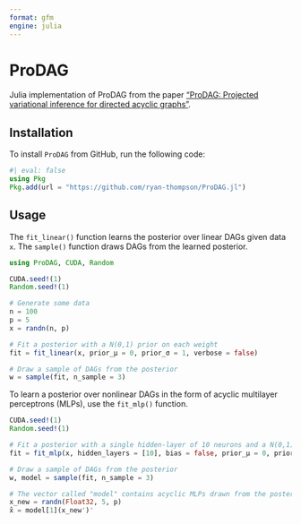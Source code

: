 ```yaml
---
format: gfm
engine: julia
---
```


# ProDAG

Julia implementation of ProDAG from the paper ["ProDAG: Projected variational inference for directed acyclic graphs"](https://arxiv.org/abs/2405.15167).

## Installation

To install `ProDAG` from GitHub, run the following code:

```julia
#| eval: false
using Pkg
Pkg.add(url = "https://github.com/ryan-thompson/ProDAG.jl")
```

## Usage

The `fit_linear()` function learns the posterior over linear DAGs given data `x`. The `sample()`
function draws DAGs from the learned posterior.

```julia
using ProDAG, CUDA, Random

CUDA.seed!(1)
Random.seed!(1)

# Generate some data
n = 100
p = 5
x = randn(n, p)

# Fit a posterior with a N(0,1) prior on each weight
fit = fit_linear(x, prior_μ = 0, prior_σ = 1, verbose = false)

# Draw a sample of DAGs from the posterior
w = sample(fit, n_sample = 3)
```


To learn a posterior over nonlinear DAGs in the form of acyclic multilayer perceptrons (MLPs), use the `fit_mlp()` function.

```julia
CUDA.seed!(1)
Random.seed!(1)

# Fit a posterior with a single hidden-layer of 10 neurons and a N(0,1) prior on each weight
fit = fit_mlp(x, hidden_layers = [10], bias = false, prior_μ = 0, prior_σ = 1, verbose = false)

# Draw a sample of DAGs from the posterior
w, model = sample(fit, n_sample = 3)

# The vector called "model" contains acyclic MLPs drawn from the posterior
x_new = randn(Float32, 5, p)
x̂ = model[1](x_new')'

```